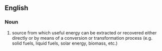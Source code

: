 ==English==

===Noun===
{{en-noun|sg=[[energy]] [[source]]}}

# source from which useful energy can be extracted or recovered either directly or by means of a conversion or transformation process (e.g. solid fuels, liquid fuels, solar energy, biomass, etc.)